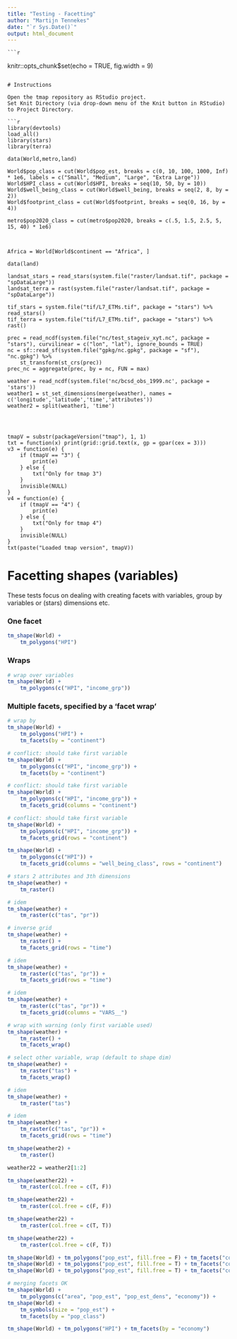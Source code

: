 ```yaml
---
title: "Testing - Facetting"
author: "Martijn Tennekes"
date: "`r Sys.Date()`"
output: html_document
---
```

	
	```r
knitr::opts_chunk$set(echo = TRUE, fig.width = 9)
```

# Instructions

Open the tmap repository as RStudio project.
Set Knit Directory (via drop-down menu of the Knit button in RStudio) to Project Directory.

```r
library(devtools)
load_all()
library(stars)
library(terra)

data(World,metro,land)

World$pop_class = cut(World$pop_est, breaks = c(0, 10, 100, 1000, Inf) * 1e6, labels = c("Small", "Medium", "Large", "Extra Large"))					   
World$HPI_class = cut(World$HPI, breaks = seq(10, 50, by = 10))
World$well_being_class = cut(World$well_being, breaks = seq(2, 8, by = 2))
World$footprint_class = cut(World$footprint, breaks = seq(0, 16, by = 4))

metro$pop2020_class = cut(metro$pop2020, breaks = c(.5, 1.5, 2.5, 5, 15, 40) * 1e6)



Africa = World[World$continent == "Africa", ]

data(land)

landsat_stars = read_stars(system.file("raster/landsat.tif", package = "spDataLarge"))
landsat_terra = rast(system.file("raster/landsat.tif", package = "spDataLarge"))

tif_stars = system.file("tif/L7_ETMs.tif", package = "stars") %>% read_stars()
tif_terra = system.file("tif/L7_ETMs.tif", package = "stars") %>% rast()

prec = read_ncdf(system.file("nc/test_stageiv_xyt.nc", package = "stars"), curvilinear = c("lon", "lat"), ignore_bounds = TRUE)
nc = sf::read_sf(system.file("gpkg/nc.gpkg", package = "sf"), "nc.gpkg") %>%
	st_transform(st_crs(prec))
prec_nc = aggregate(prec, by = nc, FUN = max)

weather = read_ncdf(system.file('nc/bcsd_obs_1999.nc', package = 'stars'))
weather1 = st_set_dimensions(merge(weather), names = c('longitude','latitude','time','attributes'))
weather2 = split(weather1, 'time')




tmapV = substr(packageVersion("tmap"), 1, 1)
txt = function(x) print(grid::grid.text(x, gp = gpar(cex = 3)))
v3 = function(e) {
	if (tmapV == "3") {
		print(e)
	} else {
		txt("Only for tmap 3")
	}
	invisible(NULL)
}
v4 = function(e) {
	if (tmapV == "4") {
		print(e)
	} else {
		txt("Only for tmap 4")
	}
	invisible(NULL)
}
txt(paste("Loaded tmap version", tmapV))
```

# Facetting shapes (variables)

These tests focus on dealing with creating facets with variables, group by variables or (stars) dimensions etc.

### One facet

```r
tm_shape(World) +
	tm_polygons("HPI")
```


### Wraps

```r
# wrap over variables
tm_shape(World) +
	tm_polygons(c("HPI", "income_grp"))
```

### Multiple facets, specified by a 'facet wrap'

```r
# wrap by
tm_shape(World) +
	tm_polygons("HPI") +
	tm_facets(by = "continent")
```

```r
# conflict: should take first variable
tm_shape(World) +
	tm_polygons(c("HPI", "income_grp")) +
	tm_facets(by = "continent")
```

```r
# conflict: should take first variable
tm_shape(World) +
	tm_polygons(c("HPI", "income_grp")) +
	tm_facets_grid(columns = "continent")
```

```r
# conflict: should take first variable
tm_shape(World) +
	tm_polygons(c("HPI", "income_grp")) +
	tm_facets_grid(rows = "continent")
```

```r
tm_shape(World) +
	tm_polygons(c("HPI")) +
	tm_facets_grid(columns = "well_being_class", rows = "continent")
```

```r
# stars 2 attributes and 3th dimensions
tm_shape(weather) +
	tm_raster()
```

```r
# idem
tm_shape(weather) +
	tm_raster(c("tas", "pr"))
```


```r
# inverse grid
tm_shape(weather) +
	tm_raster() +
	tm_facets_grid(rows = "time")
```

```r
# idem
tm_shape(weather) +
	tm_raster(c("tas", "pr")) +
	tm_facets_grid(rows = "time")
```

```r
# idem
tm_shape(weather) +
	tm_raster(c("tas", "pr")) +
	tm_facets_grid(columns = "VARS__")
```


```r
# wrap with warning (only first variable used)
tm_shape(weather) +
	tm_raster() +
	tm_facets_wrap()
```

```r
# select other variable, wrap (default to shape dim)
tm_shape(weather) +
	tm_raster("tas") +
	tm_facets_wrap()
```


```r
# idem
tm_shape(weather) +
	tm_raster("tas")
```





```r
# idem
tm_shape(weather) +
	tm_raster(c("tas", "pr")) +
	tm_facets_grid(rows = "time")
```


```r
tm_shape(weather2) +
	tm_raster()
```

```r
weather22 = weather2[1:2]

tm_shape(weather22) +
	tm_raster(col.free = c(T, F))

tm_shape(weather22) +
	tm_raster(col.free = c(F, F))

tm_shape(weather22) +
	tm_raster(col.free = c(T, T))

tm_shape(weather22) +
	tm_raster(col.free = c(F, T))


```


```r
tm_shape(World) + tm_polygons("pop_est", fill.free = F) + tm_facets("continent")
tm_shape(World) + tm_polygons("pop_est", fill.free = T) + tm_facets("continent")
tm_shape(World) + tm_polygons("pop_est", fill.free = T) + tm_facets("continent", nrows = 1)
```


```r
# merging facets OK
tm_shape(World) +
	tm_polygons(c("area", "pop_est", "pop_est_dens", "economy")) +
tm_shape(World) +
	tm_symbols(size = "pop_est") +
	tm_facets(by = "pop_class")
```


```r
tm_shape(World) + tm_polygons("HPI") + tm_facets(by = "economy")
```
